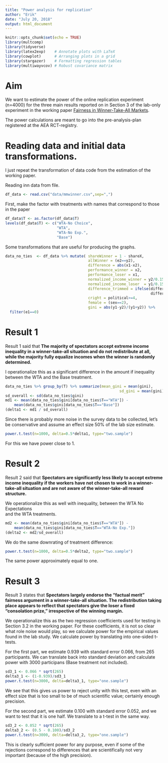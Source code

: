 ```yaml
---
title: "Power analysis for replication"
author: "Erik"
date: "July 20, 2018"
output: html_document
---
```

```r
knitr::opts_chunk$set(echo = TRUE)
library(multcomp)
library(tidyverse)
library(latex2exp)    # Annotate plots with LaTeX
library(cowplot)      # Arranging plots in a grid
library(stargazer)    # Formatting regression tables
library(multiwayvcov) # Robust covariance matrix
```

# Aim 
We want to estimate the power of the online replication experiment (n=4000) 
for the three main results reported on in Section 3 of the lab-only
experiment in the working paper
[Fairness in Winner-Take-All Markets](http://hdl.handle.net/11250/2496796).

The power calculations are meant to go into the pre-analysis-plan registered
at the AEA RCT-registry.

# Reading data and initial data transformations.
I just repeat the transformation of data code from the 
estimation of the working paper.

Reading inn data from file. 
```r
df_data <- read.csv("data/mmwinner.csv",sep=",")
```

First, make the factor with treatments with names that correspond to those
in the paper
```r
df_data$T <- as.factor(df_data$T)
levels(df_data$T) <- c("WTA-No Choice",
                       "WTA",
                       "WTA-No Exp.",
                       "Base")
```

Some transformations that are useful for producing the graphs.
```r
data_no_ties  <- df_data %>% mutate( shareWinner = 1 - shareX,
                                     allWinner = (e2==y2),
                                     difference = abs(x1-x2),
                                     performance_winner = x2,
                                     performance_loser = x1,
                                     normalized_income_winner = y2/0.15,
                                     normalized_income_loser  = y1/0.15,
                                     difference_trimmed = ifelse(difference>10,10,
                                                                 difference),
                                     cright = political>=4,
                                     female = (sex==2),
                                     gini = abs(y1-y2)/(y1+y2)) %>%
  filter(e1==0) 
```

# Result 1
Result 1 said that **The majority of spectators accept extreme
  income inequality in a winner-take-all situation and do not
  redistribute at all, while the majority fully equalize incomes when
  the winner is randomly determined.**
  
I operationalize this as a significant difference in the amount if inequality 
between the WTA and the Base treatment. 
```r
data_no_ties %>% group_by(T) %>% summarize(mean_gini = mean(gini),
                                                   sd_gini = mean(gini))
sd_overall <- sd(data_no_ties$gini)
md1 <- mean(data_no_ties$gini[data_no_ties$T=="WTA"]) - 
    mean(data_no_ties$gini[data_no_ties$T=="Base"])
(delta1 <- md1 / sd_overall)
```
Since there is probably more noise in the survey data to be collected,
let's be conservative and assume an effect size 50% of the lab size estimate. 
```r
power.t.test(n=1000, delta=0.5*delta1, type="two.sample")
```
For this we have power close to 1.

# Result 2
Result 2 said that **Spectators are significantly less likely to
  accept extreme income inequality if the workers have not chosen to
  work in a winner-take-all situation and are not aware of the
  winner-take-all reward structure.**
  
We operationalize this as well with inequality, between the WTA No Expectations  
and the WTA treatments. 
```r
md2 <- mean(data_no_ties$gini[data_no_ties$T=="WTA"]) - 
    mean(data_no_ties$gini[data_no_ties$T=="WTA-No Exp."])
(delta2 <- md2/sd_overall)
```
We do the same downrating of treatment difference:
```r
power.t.test(n=1000, delta=0.5*delta2, type="two.sample")
```
The same power approximately equal to one.

# Result 3
Result 3 states that **Spectators largely endorse the "factual
  merit" fairness argument in a winner-take-all situation. The
  redistribution taking place appears to reflect that spectators give
  the loser a fixed "consolation prize," irrespective of the winning
  margin.**

We operationalize this as the two regression coefficients used for testing 
in Section 3.2 in the working paper. For these coefficients, it is not so clear what
role noise would play, so we calculate power for the empirical values found in the
lab study. We calculate power by translating into one-sided t-tests.

For the first part, we estimate 0.939 with standard error 0.066, from 265 participants. We can
translate back into standard deviation and calculate power with 3000 participans (Base treatment 
not included). 
```r
sd3_1 <- 0.066 * sqrt(265)
delta3_1 <- (1-0.939)/sd3_1
power.t.test(n=3000, delta=delta3_1, type="one.sample")
```
We see that this gives us power to reject unity with this test, even with an 
effect size that is too small to be of much scientific value; certainly enough precision.

For the second part, we estimate 0.100 with standard error 0.052, and we want to test
that it is one half. We translate to a t-test in the same way.
```r
sd3_2 <- 0.052 * sqrt(265)
delta3_2 <- (0.5 - 0.100)/sd3_2
power.t.test(n=3000, delta=delta3_2, type="one.sample")
```
This is clearly sufficient power for any purpose, even if some of the rejections 
correspond to differences that are scientifically not very important (because of
the high precision).




  
  